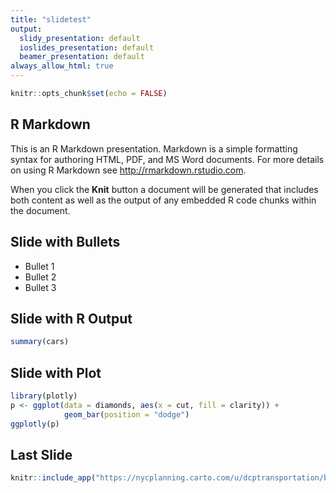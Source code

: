 ```yaml
---
title: "slidetest"
output:
  slidy_presentation: default
  ioslides_presentation: default
  beamer_presentation: default
always_allow_html: true
---
```


```r
knitr::opts_chunk$set(echo = FALSE)
```

## R Markdown

This is an R Markdown presentation. Markdown is a simple formatting syntax for authoring HTML, PDF, and MS Word documents. For more details on using R Markdown see <http://rmarkdown.rstudio.com>.

When you click the **Knit** button a document will be generated that includes both content as well as the output of any embedded R code chunks within the document.

## Slide with Bullets

- Bullet 1
- Bullet 2
- Bullet 3

## Slide with R Output

```r
summary(cars)
```

## Slide with Plot

```r
library(plotly)
p <- ggplot(data = diamonds, aes(x = cut, fill = clarity)) +
            geom_bar(position = "dodge")
ggplotly(p)
```


## Last Slide
```r
knitr::include_app("https://nycplanning.carto.com/u/dcptransportation/builder/37b19307-b396-429f-8aff-0a430a7490c6/embed")
```


